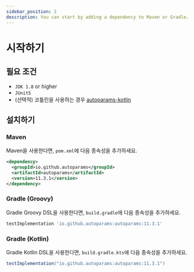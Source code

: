 ```yaml
---
sidebar_position: 2
description: You can start by adding a dependency to Maven or Gradle.
---
```


# 시작하기

## 필요 조건
- `JDK 1.8` or higher
- `JUnit5`
- (선택적) 코틀린을 사용하는 경우 [autoparams-kotlin](./extensions/autoparams-kotlin.mdx)

## 설치하기

### Maven

Maven을 사용한다면, `pom.xml`에 다음 종속성을 추가하세요.

```xml
<dependency>
  <groupId>io.github.autoparams</groupId>
  <artifactId>autoparams</artifactId>
  <version>11.3.1</version>
</dependency>
```

### Gradle (Groovy)

Gradle Groovy DSL을 사용한다면, `build.gradle`에 다음 종속성을 추가하세요.

```gradle
testImplementation 'io.github.autoparams:autoparams:11.3.1'
```

### Gradle (Kotlin)

Gradle Kotlin DSL을 사용한다면, `build.gradle.kts`에 다음 종속성을 추가하세요.

```gradle
testImplementation("io.github.autoparams:autoparams:11.3.1")
```
